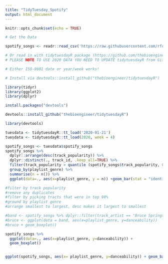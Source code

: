 ```yaml
---
title: "TidyTuesday_Spotify"
output: html_document
---
```


```r
knitr::opts_chunk$set(echo = TRUE)

# Get the Data

spotify_songs <- readr::read_csv('https://raw.githubusercontent.com/rfordatascience/tidytuesday/master/data/2020/2020-01-21/spotify_songs.csv')

# Or read in with tidytuesdayR package (https://github.com/thebioengineer/tidytuesdayR)
# PLEASE NOTE TO USE 2020 DATA YOU NEED TO UPDATE tidytuesdayR from GitHub

# Either ISO-8601 date or year/week works!

# Install via devtools::install_github("thebioengineer/tidytuesdayR")

library(tidyr)
library(ggplot2)
library(dplyr)

install.packages("devtools")

devtools::install_github("thebioengineer/tidytuesdayR")

library(devtools)

tuesdata <- tidytuesdayR::tt_load('2020-01-21') 
tuesdata <- tidytuesdayR::tt_load(2020, week = 4)

spotify_songs <- tuesdata$spotify_songs
spotify_songs %>%
  dplyr::arrange(desc(track_popularity)) %>%
  dplyr::distinct(., track_id, .keep_all=TRUE) %>%
  filter(track_popularity > quantile (spotify_songs$track_popularity, 0.9)) %>%
  group_by(playlist_genre) %>%
  summarise(n = n()) %>%
  ggplot(data=., aes(x=playlist_genre, y = n)) +geom_bar(stat = "identity")

#filter by track popularity 
#remove any duplicates
#filter by picking tracts that were in top 90%
#ground by playlist genre 
#arrange smallest to largest, desc makes it largest to smallest 

#band <- spotify_songs %>% dplyr::filter(track_artist == "Bruce Springsteen")
#bruce <- ggplot(data = band, aes(x=playlist_genre, y=danceability)) 
#bruce + geom_boxplot()

spotify_songs %>%
  ggplot(data=., aes(x=playlist_genre, y=danceability)) + 
  geom_boxplot()


ggplot(spotify_songs, aes(x= playlist_genre, y=danceability)) + geom_bar()





```


